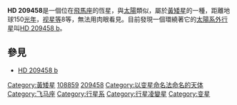 {{Starbox begin
| name=HD 209458 }}
{{Starbox image
| image=[[File:HD209458.jpg|250px]]
| caption=HD 209458}}
{{Starbox observe
| epoch=J2000
| ra=22<sup>h</sup> 03<sup>m</sup> 10.8<sup>s</sup>
| dec=+18° 53′ 04″
| appmag_v=7.65
| constell=[[飛馬座|飛馬座]] }}
{{Starbox character
| class=F8-G0 V
| b-v=0.59
| u-b=
| variable=Planetary transit }}
{{Starbox astrometry
| radial_v=-14.8
| prop_mo_ra=28.90
| prop_mo_dec=-18.37
| gal_lat=-28.5269
| gal_lon=76.7535
| parallax=21.24
| p_error=1.00
| dist_ly=154
| dist_pc=47.1
| absmag_v=4.29 }}
{{Starbox detail
| mass=1.1
| radius=1.2
| luminosity=1.61
| temperature=6000
| metal=109%
| rotation=14.4 days
| age=4-7 × 10<sup>9</sup> }}
{{Starbox catalog
| names=[[Bonner_Durchmusterung|BD]] +18°4917, [[Smithsonian_Astrophysical_Observatory_Star_Catalog|SAO]] 107623, V376 Peg, [[Hipparcos_catalogue|HIP]] 108859. }}
{{Starbox reference
| Simbad=HD+209458 }}
{{Starbox end}}
'''HD 209458'''是一個位在[[飛馬座|飛馬座]]的恆星，與[[太陽|太陽]]類似，屬於[[黃矮星|黃矮星]]的一種，距離地球150[[光年|光年]]，[[视星等|视星等]]8等，無法用肉眼看見。目前發現一個環繞著它的[[太陽系外行星|太陽系外行星]]叫[[HD_209458_b|HD 209458 b]]。

== 參見 ==
*[[HD_209458_b|HD 209458 b]]

{{Star-stub}}

[[Category:黃矮星|Category:黃矮星]]
[[Category:HIP天體|108859]]
[[Category:HD和HDE天體|209458]]
[[Category:以变星命名法命名的天体|Category:以变星命名法命名的天体]]
[[Category:飞马座|Category:飞马座]]
[[Category:行星系|Category:行星系]]
[[Category:行星凌變星|Category:行星凌變星]]
[[Category:变星|Category:变星]]
